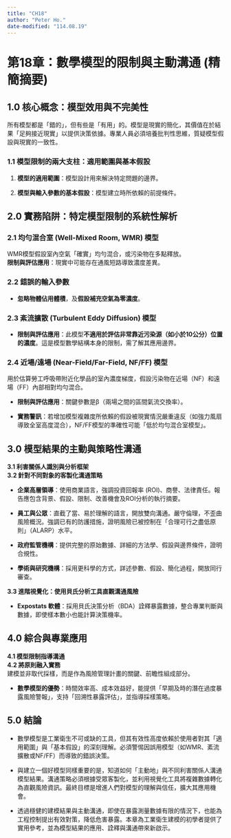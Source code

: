```yaml
---
title: "CH18"
author: "Peter Ho."
date-modified: "114.08.19"
---
```


# **第18章：數學模型的限制與主動溝通 (精簡摘要)**

## **1.0 核心概念：模型效用與不完美性**

所有模型都是「錯的」，但有些是「有用」的。模型是現實的簡化，其價值在於結果「足夠接近現實」以提供決策依據。專業人員必須培養批判性思維，質疑模型假設與現實的一致性。

### **1.1 模型限制的兩大支柱：適用範圍與基本假設**

1.  **模型的適用範圍**：模型設計用來解決特定問題的邊界。

2.  **模型與輸入參數的基本假設**：模型建立時所依賴的前提條件。

## **2.0 實務陷阱：特定模型限制的系統性解析**

### **2.1 均勻混合室 (Well-Mixed Room, WMR) 模型**

WMR模型假設室內空氣「確實」均勻混合，或污染物在多點釋放。\
**限制與評估應用**：現實中可能存在通風短路導致濃度差異。

### **2.2 錯誤的輸入參數**

-   **忽略物體佔用體積**，及**假設補充空氣為零濃度**。

### **2.3 紊流擴散 (Turbulent Eddy Diffusion) 模型**

-   **限制與評估應用**：此模型**不適用於評估非常靠近污染源（如小於10公分）位置的濃度**。這是模型數學結構本身的限制，需了解其應用邊界。

### **2.4 近場/遠場 (Near-Field/Far-Field, NF/FF) 模型**

用於估算勞工呼吸帶附近化學品的室內濃度梯度，假設污染物在近場（NF）和遠場（FF）內部相對均勻混合。

-   **限制與評估應用**：關鍵參數是β（兩場之間的區間氣流交換率）。

-   **實務警訊**：若增加模型複雜度所依賴的假設被現實情況嚴重違反（如強力風扇導致全室高度混合），NF/FF模型的準確性可能「低於均勻混合室模型」。

## **3.0 模型結果的主動與策略性溝通**

**3.1 利害關係人識別與分析框架**\
**3.2 針對不同對象的客製化溝通策略**

-   **企業高層領導**：使用商業語言，強調投資回報率 (ROI)、商譽、法律責任。報告應包含背景、假設、限制、改善機會及ROI分析的執行摘要。

-   **員工與公眾**：直截了當、易於理解的語言，開放雙向溝通。嚴守倫理，不歪曲風險概況。強調已有的防護措施，證明風險已被控制在「合理可行之盡低原則」（ALARP）水平。

-   **政府監管機構**：提供完整的原始數據、詳細的方法學、假設與邊界條件，證明合規性。

-   **學術與研究機構**：採用更科學的方式，詳述參數、假設、簡化過程，開放同行審查。

**3.3 進階視覺化：使用貝氏分析工具直觀溝通風險**

-   **Expostats 軟體**：採用貝氏決策分析（BDA）詮釋暴露數據，整合專業判斷與數據，即使樣本數小也能計算決策機率。

## **4.0 綜合與專業應用**

**4.1 模型限制指導溝通**\
**4.2 將原則融入實務**\
建模並非取代採樣，而是作為風險管理計畫的關鍵、前瞻性組成部分。

-   **數學模型的優勢**：時間效率高、成本效益好，能提供「早期及時的潛在過度暴露風險警報」，支持「回溯性暴露評估」，並指導採樣策略。

## **5.0 結論**

-   數學模型是工業衛生不可或缺的工具，但其有效性高度依賴於使用者對其「適用範圍」與「基本假設」的深刻理解。必須警惕因誤用模型（如WMR、紊流擴散或NF/FF）而導致的錯誤決策。

-   與建立一個好模型同樣重要的是，知道如何「主動地」與不同利害關係人溝通模型結果。溝通策略必須根據受眾客製化，並利用視覺化工具將複雜數據轉化為直觀風險資訊。最終目標是增進人們對模型的理解與信任，擴大其應用機會。

-   透過穩健的建模結果與主動溝通，即使在暴露測量數據有限的情況下，也能為工程控制提出有效對策，降低危害暴露。本章為工業衛生建模的初學者提供了實用參考，並為模型結果的應用、詮釋與溝通帶來新啟示。
